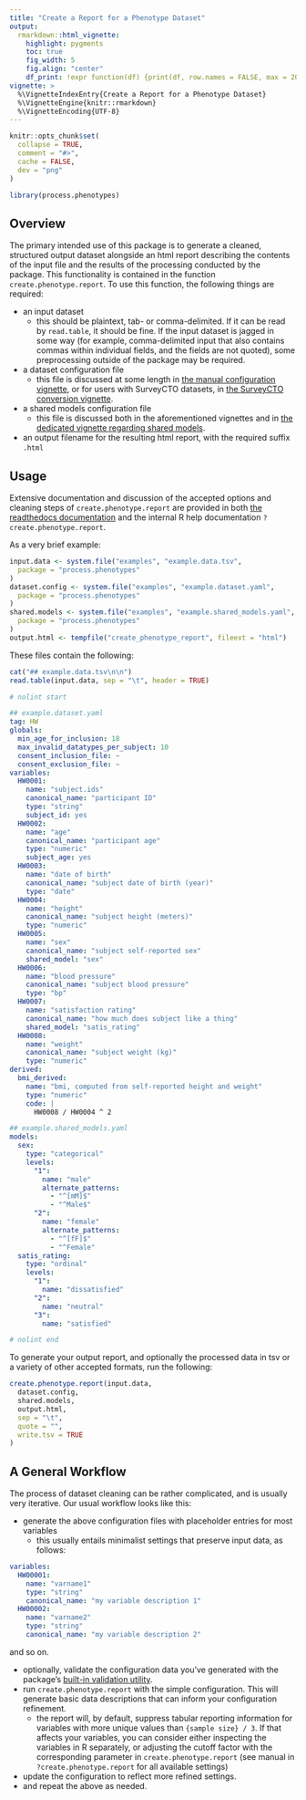 ```yaml
---
title: "Create a Report for a Phenotype Dataset"
output:
  rmarkdown::html_vignette:
    highlight: pygments
    toc: true
    fig_width: 5
    fig.align: "center"
    df_print: !expr function(df) {print(df, row.names = FALSE, max = 20 * ncol(df))}
vignette: >
  %\VignetteIndexEntry{Create a Report for a Phenotype Dataset}
  %\VignetteEngine{knitr::rmarkdown}
  %\VignetteEncoding{UTF-8}
---
```


```r
knitr::opts_chunk$set(
  collapse = TRUE,
  comment = "#>",
  cache = FALSE,
  dev = "png"
)
```

```r
library(process.phenotypes)
```

## Overview

The primary intended use of this package is to generate a cleaned, structured output dataset
alongside an html report describing the contents of the input file and the results of
the processing conducted by the package. This functionality is contained in the function
`create.phenotype.report`. To use this function, the following things are required:

- an input dataset
  - this should be plaintext, tab- or comma-delimited. If it can be read by `read.table`,
    it should be fine. If the input dataset is jagged in some way (for example, comma-delimited
	input that also contains commas within individual fields, and the fields are not quoted),
	some preprocessing outside of the package may be required.
- a dataset configuration file
  - this file is discussed at some length in [the manual configuration vignette](manual-configuration.html),
    or for users with SurveyCTO datasets, in [the SurveyCTO conversion vignette](configuration-from-SurveyCTO-form.html).
- a shared models configuration file
  - this file is discussed both in the aforementioned vignettes and in [the dedicated vignette regarding shared models](shared-models.html).
- an output filename for the resulting html report, with the required suffix `.html`

## Usage

Extensive documentation and discussion of the accepted options and cleaning steps of `create.phenotype.report` are provided
in both [the readthedocs documentation](https://54geneprocessphenotypes.readthedocs.io/en/latest/)
and the internal R help documentation `?create.phenotype.report`.

As a very brief example:

```r
input.data <- system.file("examples", "example.data.tsv",
  package = "process.phenotypes"
)
dataset.config <- system.file("examples", "example.dataset.yaml",
  package = "process.phenotypes"
)
shared.models <- system.file("examples", "example.shared_models.yaml",
  package = "process.phenotypes"
)
output.html <- tempfile("create_phenotype_report", fileext = "html")
```

These files contain the following:

```r
cat("## example.data.tsv\n\n")
read.table(input.data, sep = "\t", header = TRUE)
```

```r
# nolint start
```

```yaml
## example.dataset.yaml
tag: HW
globals:
  min_age_for_inclusion: 18
  max_invalid_datatypes_per_subject: 10
  consent_inclusion_file: ~
  consent_exclusion_file: ~
variables:
  HW0001:
    name: "subject.ids"
    canonical_name: "participant ID"
    type: "string"
    subject_id: yes
  HW0002:
    name: "age"
    canonical_name: "participant age"
    type: "numeric"
    subject_age: yes
  HW0003:
    name: "date of birth"
    canonical_name: "subject date of birth (year)"
    type: "date"
  HW0004:
    name: "height"
    canonical_name: "subject height (meters)"
    type: "numeric"
  HW0005:
    name: "sex"
    canonical_name: "subject self-reported sex"
    shared_model: "sex"
  HW0006:
    name: "blood pressure"
    canonical_name: "subject blood pressure"
    type: "bp"
  HW0007:
    name: "satisfaction rating"
    canonical_name: "how much does subject like a thing"
    shared_model: "satis_rating"
  HW0008:
    name: "weight"
    canonical_name: "subject weight (kg)"
    type: "numeric"
derived:
  bmi_derived:
    name: "bmi, computed from self-reported height and weight"
    type: "numeric"
    code: |
      HW0008 / HW0004 ^ 2
```

```yaml
## example.shared_models.yaml
models:
  sex:
    type: "categorical"
    levels:
      "1":
        name: "male"
        alternate_patterns:
          - "^[mM]$"
          - "^Male$"
      "2":
        name: "female"
        alternate_patterns:
          - "^[fF]$"
          - "^Female"
  satis_rating:
    type: "ordinal"
    levels:
      "1":
        name: "dissatisfied"
      "2":
        name: "neutral"
      "3":
        name: "satisfied"
```

```r
# nolint end
```

To generate your output report, and optionally the processed data in tsv or a variety of other
accepted formats, run the following:

```r
create.phenotype.report(input.data,
  dataset.config,
  shared.models,
  output.html,
  sep = "\t",
  quote = "",
  write.tsv = TRUE
)
```

## A General Workflow

The process of dataset cleaning can be rather complicated, and is usually very iterative.
Our usual workflow looks like this:

- generate the above configuration files with placeholder entries for most variables
  - this usually entails minimalist settings that preserve input data, as follows:
  
```yaml
variables:
  HW00001:
    name: "varname1"
    type: "string"
    canonical_name: "my variable description 1"
  HW00002:
    name: "varname2"
    type: "string"
    canonical_name: "my variable description 2"
```

and so on.

- optionally, validate the configuration data you've generated with the package's
  [built-in validation utility](yaml-validation.html).
- run `create.phenotype.report` with the simple configuration. This will generate basic data descriptions
  that can inform your configuration refinement.
  - the report will, by default, suppress tabular reporting information for variables with more unique
    values than `{sample size} / 3`. If that affects your variables, you can consider either inspecting
	the variables in R separately, or adjusting the cutoff factor with the corresponding parameter
	in `create.phenotype.report` (see manual in `?create.phenotype.report` for all available settings)
- update the configuration to reflect more refined settings.
- and repeat the above as needed.

